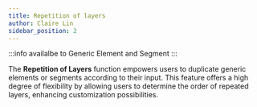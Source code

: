 ```yaml
---
title: Repetition of layers
author: Claire Lin
sidebar_position: 2
---
```



<SubTitle text="Repetition of layers" />
<Reader text="User" />

:::info
availalbe to Generic Element and Segment
:::

The **Repetition of Layers** function empowers users to duplicate generic elements or segments according to their input. This feature offers a high degree of flexibility by allowing users to determine the order of repeated layers, enhancing customization possibilities.

<YouTubeFrame src="https://www.youtube-nocookie.com/embed/aYgw3Mo-ymI" title="Repetition of layers." />
